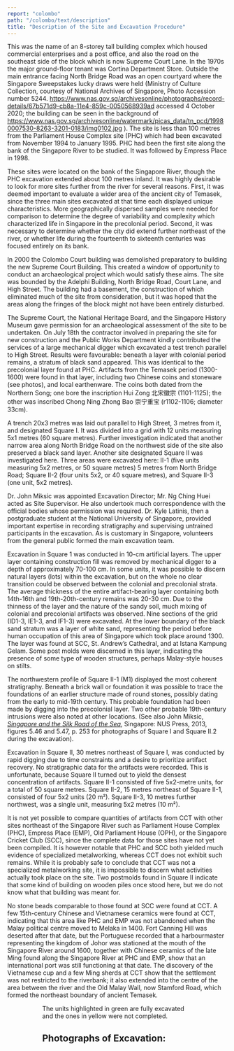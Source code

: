 ```yaml
---
report: "colombo"
path: "/colombo/text/description"
title: "Description of the Site and Excavation Procedure"
---
```



This was the name of an 8-storey tall building complex which housed commercial enterprises and a post office, and also the road on the southeast side of the block which is now Supreme Court Lane. In the 1970s the major ground-floor tenant was Cortina Department Store. Outside the main entrance facing North Bridge Road was an open courtyard where the Singapore Sweepstakes lucky draws were held (Ministry of Culture Collection, courtesy of National Archives of Singapore, Photo Accession number 5244. https://www.nas.gov.sg/archivesonline/photographs/record-details/67b571d9-cb8a-11e4-859c-0050568939ad accessed 4 October 2020; the building can be seen in the background of https://www.nas.gov.sg/archivesonline/watermark/picas_data/tn_pcd/19980007530-8263-3201-0183/img0102.jpg ). The site is less than 100 metres from the Parliament House Complex site (PHC) which had been excavated from November 1994 to January 1995. PHC had been the first site along the bank of the Singapore River to be studied. It was followed by Empress Place in 1998.

These sites were located on the bank of the Singapore River, though the PHC excavation extended about 100 metres inland. It was highly desirable to look for more sites further from the river for several reasons. First, it was deemed important to evaluate a wider area of the ancient city of Temasek, since the three main sites excavated at that time each displayed unique characteristics. More geographically dispersed samples were needed for comparison to determine the degree of variability and complexity which characterized life in Singapore in the precolonial period. Second, it was necessary to determine whether the city did extend further northeast of the river, or whether life during the fourteenth to sixteenth centuries was focused entirely on its bank.

In 2000 the Colombo Court building was demolished preparatory to building the new Supreme Court Building. This created a window of opportunity to conduct an archaeological project which would satisfy these aims. The site was bounded by the Adelphi Building, North Bridge Road, Court Lane, and High Street. The building had a basement, the construction of which eliminated much of the site from consideration, but it was hoped that the areas along the fringes of the block might not have been entirely disturbed.

The Supreme Court, the National Heritage Board, and the Singapore History Museum gave permission for an archaeological assessment of the site to be undertaken. On July 18th the contractor involved in preparing the site for new construction and the Public Works Department kindly contributed the services of a large mechanical digger which excavated a test trench parallel to High Street. Results were favourable: beneath a layer with colonial period remains, a stratum of black sand appeared. This was identical to the precolonial layer found at PHC. Artifacts from the Temasek period (1300-1600) were found in that layer, including two Chinese coins and stoneware (see photos), and local earthenware. The coins both dated from the Northern Song; one bore the inscription Hui Zong 北宋徽宗 (1101-1125); the other was inscribed Chong Ning Zhong Bao 崇宁重宝 (r1102-1106; diameter 33cm).

A trench 20x3 metres was laid out parallel to High Street, 3 metres from it, and designated Square I. It was divided into a grid with 12 units measuring 5x1 metres (60 square metres). Further investigation indicated that another narrow area along North Bridge Road on the northwest side of the site also preserved a black sand layer. Another site designated Square II was investigated here. Three areas were excavated here: II-1 (five units measuring 5x2 metres, or 50 square metres) 5 metres from North Bridge Road; Square II-2 (four units 5x2, or 40 square metres), and Square II-3 (one unit, 5x2 metres).

Dr. John Miksic was appointed Excavation Director; Mr. Ng Ching Huei acted as Site Supervisor. He also undertook much correspondence with the official bodies whose permission was required. Dr. Kyle Latinis, then a postgraduate student at the National University of Singapore, provided important expertise in recording stratigraphy and supervising untrained participants in the excavation. As is customary in Singapore, volunteers from the general public formed the main excavation team.

Excavation in Square 1 was conducted in 10-cm artificial layers. The upper layer containing construction fill was removed by mechanical digger to a depth of approximately 70-100 cm. In some units, it was possible to discern natural layers (lots) within the excavation, but on the whole no clear transition could be observed between the colonial and precolonial strata. The average thickness of the entire artifact-bearing layer containing both 14th-16th and 19th-20th-century remains was 20-30 cm. Due to the thinness of the layer and the nature of the sandy soil, much mixing of colonial and precolonial artifacts was observed. Nine sections of the grid (ID1-3, IE1-3, and IF1-3) were excavated. At the lower boundary of the black sand stratum was a layer of white sand, representing the period before human occupation of this area of Singapore which took place around 1300. The layer was found at SCC, St. Andrew’s Cathedral, and at Istana Kampung Gelam. Some post molds were discerned in this layer, indicating the presence of some type of wooden structures, perhaps Malay-style houses on stilts.

The northwestern profile of Square II-1 (M1) displayed the most coherent stratigraphy. Beneath a brick wall or foundation it was possible to trace the foundations of an earlier structure made of round stones, possibly dating from the early to mid-19th century. This probable foundation had been made by digging into the precolonial layer. Two other probable 19th-century intrusions were also noted at other locations. (See also John Miksic, *[Singapore and the Silk Road of the Sea](https://nuspress.nus.edu.sg/products/singapore-and-the-silk-road-of-the-sea-1300-1800")*, Singapore: NUS Press, 2013, figures 5.46 and 5.47, p. 253 for photographs of Square I and Square II.2 during the excavation).

Excavation in Square II, 30 metres northeast of Square I, was conducted by rapid digging due to time constraints and a desire to prioritize artifact recovery. No stratigraphic data for the artifacts were recorded. This is unfortunate, because Square II turned out to yield the densest concentration of artifacts. Square II-1 consisted of five 5x2-metre units, for a total of 50 square metres. Square II-2, 15 metres northeast of Square II-1, consisted of four 5x2 units (20 m²). Square II-3, 10 metres further northwest, was a single unit, measuring 5x2 metres (10 m²).

It is not yet possible to compare quantities of artifacts from CCT with other sites northeast of the Singapore River such as Parliament House Complex (PHC), Empress Place (EMP), Old Parliament House (OPH), or the Singapore Cricket Club (SCC), since the complete data for those sites have not yet been compiled. It is however notable that PHC and SCC both yielded much evidence of specialized metalworking, whereas CCT does not exhibit such remains. While it is probably safe to conclude that CCT was not a specialized metalworking site, it is impossible to discern what activities actually took place on the site. Two postmolds found in Square II indicate that some kind of building on wooden piles once stood here, but we do not know what that building was meant for.

No stone beads comparable to those found at SCC were found at CCT. A few 15th-century Chinese and Vietnamese ceramics were found at CCT, indicating that this area like PHC and EMP was not abandoned when the Malay political centre moved to Melaka in 1400. Fort Canning Hill was deserted after that date, but the Portuguese recorded that a harbourmaster representing the kingdom of Johor was stationed at the mouth of the Singapore River around 1600, together with Chinese ceramics of the late Ming found along the Singapore River at PHC and EMP, show that an international port was still functioning at that date. The discovery of the Vietnamese cup and a few Ming sherds at CCT show that the settlement was not restricted to the riverbank; it also extended into the centre of the area between the river and the Old Malay Wall, now Stamford Road, which formed the northeast boundary of ancient Temasek.

<Figure
  img="CCTsitemap-proposed.png"
  caption="Colombo Court proposed site plan"
  credit="John Miksic"
/>
<Figure
  img="CCT-Excavation-Units.png"
  caption="Colombo Court actual excavation units"
  credit="John Miksic"
/>

The units highlighted in green are fully excavated and the ones in yellow were not completed.

## Photographs of Excavation:

<Figure
  img="CCTEX001-7-Dec-00.jpg"
  caption="The site during construction of the Supreme Court of Singapore looking southwest, with North Bridge Road at right, Parliament House Complex in the middle distance."
  credit="John Miksic"
/>
<Figure
  img="CCTEX002Prelim.jpg"
  caption="July 18 2000 Preliminary excavation by backhoe, with Singapore City Hall (now the National Gallery of Art Singapore) in background."
  credit="John Miksic"
/>
<Figure
  img="CCTEX003-18-07-2000-trench.jpg"
  caption="July 18 2000 trench excavated by backhoe. Black sand visible in lower centre."
  credit="John Miksic"
/>
<Figure
  img="CCTEX004.jpg"
  caption="July 18 2007 Dr. Miksic and Mr. Ng Ching Huei investigating soil excavated by the large backhoe."
  credit="John Miksic"
/>
<Figure
  img="CCTEX005-black-sand.jpg"
  caption="July 18 2000 black sand layer in trench excavated by backhoe."
  credit="John Miksic"
/>
<Figure
  img="CCTEX006.jpg"
  caption="July 18 2000 Miksic and Ng sorting backdirt from backhoe excavation, July 2000."
  credit="John Miksic"
/>
<Figure
  img="CCTEX007-profile.jpg"
  caption="July 18 2000 profile of concrete, red soil, and black sand in backhoe trench."
  credit="John Miksic"
/>
<Figure
  img="CCTEX008-Coin.jpg"
  caption="July 18 2000 Northern Song coin recovered from soil excavated by backhoe."
  credit="John Miksic"
/>
<Figure
  img="CCTEX009.jpg"
  caption="July 18 2000 stoneware and earthenware recovered from soil excavated by backhoe."
  credit="John Miksic"
/>
<Figure
  img="CCTEX010-Sq-II.jpg"
  caption="Square II at the end of the excavation with Adelphi Building in background; this illustrates the working conditions at the site."
  credit="John Miksic"
/>
<Figure
  img="CCTEX011.jpg"
  caption="Volunteers investigating construction backdirt."
  credit="John Miksic"
/>
<Figure
  img="CCTEX012.jpg"
  caption="Stratigraphy of northwest profile, Unit II-1 M1."
  credit="John Miksic"
/>
<Figure
  img="CCTEX013-Square-II-1.jpg"
  caption="Profile in Square II-1 freshly revealed."
  credit="John Miksic"
/>
<Figure
  img="CCTEX014-Sq-II-1.jpg"
  caption="Square II-1 showing boundary between black sand and overlying 19th century layer."
  credit="John Miksic"
/>
<Figure
  img="CCTEX015.jpg"
  caption="Excavation in progress with groundwater visible."
  credit="John Miksic"
/>
<Figure
  img="CCTEX016.jpg"
  caption="Mr. Ng Ching Huei and Dr. Kyle Latinis, Square II."
  credit="John Miksic"
/>
<Figure
  img="CCTEX017-7-December-2000.jpg"
  caption="7 December 2000 large stone mortar for pounding rice, probably 19th century."
  credit="John Miksic"
/>
<Figure
  img="CCTEX018-Sq-II-1-M1.jpg"
  caption="7 Dec 2001 SQ II-1 M1 with two postholes visible near blackboard."
  credit="John Miksic"
/>
<Figure
  img="CCTEX019-II-2-G3.jpg"
  caption="7 Dec 2000 Square II-2 G3."
  credit="John Miksic"
/>
<Figure
  img="CCTEX020.jpg"
  caption="Black sand layer, clearly visible in the profile at right. Charcoal flecks visible at lower right, near 19th- century intrusion."
  credit="John Miksic"
/>
<Figure
  img="CCTEX021.jpg"
  caption="Well-preserved layer of black sand in profile of II-1 M1."
  credit="John Miksic"
/>
<Figure
  img="CCTEX022-Sq-II.jpg"
  caption="Square II, again after heavy rain, showing disturbance caused by excavation of the foundation of a 19th-century building into the 14th–16th century stratum."
  credit="John Miksic"
/>
<Figure
  img="CCTEX023-II-2-G3.jpg"
  caption="Well-preserved layer of black sand in profile of II-1 M1."
  credit="John Miksic"
/>
<Figure
  img="CCTEX024-Square-II.jpg"
  caption="Square II, again after heavy rain, showing disturbance caused by excavation of the foundation of a 19th-century building into the 14th–16th century stratum."
  credit="John Miksic"
/>
<Figure
  img="CCTEX025-Sq-I.jpg"
  caption="CCT Square I Dec24 flooded excavation pit."
  credit="John Miksic"
/>
